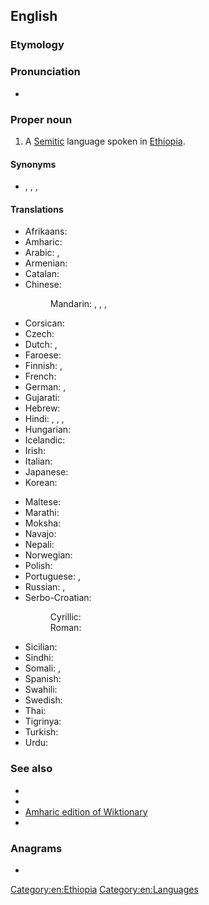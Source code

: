 {{also|amhàric}}
==English==
{{wikipedia}}

===Etymology===
{{affix|en|Amhara|-ic}}

===Pronunciation===
* {{IPA|en|/æmˈhæɹɪk/}}

===Proper noun===
{{en-proper noun}}

# A [[Semitic]] language spoken in [[Ethiopia]].

====Synonyms====
* {{sense|language}} {{l|en|Abyssinian}}, {{l|en|Amarigna}}, {{l|en|Amarinya}}, {{l|en|Ethiopian}}

====Translations====
{{trans-top|language}}
* Afrikaans: {{t+|af|Amharies}}
* Amharic: {{t|am|አማርኛ}}
* Arabic: {{t|ar|أَمْهَرِيّ|m}}, {{t|ar|أَمْهَرِيَّة|f}}
* Armenian: {{t+|hy|ամհարերեն|sc=Armn}}
* Catalan: {{t+|ca|amhàric|m}}
* Chinese:
*: Mandarin: {{t|cmn|阿姆哈拉語|sc=Hani}}, {{t|cmn|阿姆哈拉语|tr=āmǔhālāyǔ|sc=Hani}}, {{t|cmn|阿比西尼亞官語|sc=Hani}}, {{t|cmn|阿比西尼亚官语|tr=ābǐxīníyǎ guānyǔ|sc=Hani}}
* Corsican: {{t+|co|amaricu|m}}
* Czech: {{t+|cs|amharština|f}}
* Dutch: {{t+|nl|Amhaars|n}}, {{t+|nl|Amharisch|n}}
* Faroese: {{t|fo|amhariskt}}
* Finnish: {{t+|fi|amhara}}, {{t|fi|[[amharan]] [[kieli]]}}
* French: {{t+|fr|amharique|m}}
* German: {{t+|de|Amarinya|n}}, {{t+|de|Amharisch|n}}
* Gujarati: {{t|gu|આમ્હારિક|sc=Gujr}}
* Hebrew: {{t+|he|אַמְהָרִית|f|tr=ama'harit|sc=Hebr}}
* Hindi: {{t|hi|अम्हारी|f|sc=Deva}}, {{t|hi|अम्हारी भाषा|f|sc=Deva}}, {{t+|hi|आम्हारिक|f}}, {{t|hi|अम्हरी}}
* Hungarian: {{t+|hu|amhara}}
* Icelandic: {{t+|is|amharíska|f}}
* Irish: {{t|ga|Amáiris|f}}
* Italian: {{t+|it|amarico}}
* Japanese: {{t+|ja|アムハラ語|tr=amuharago|sc=Jpan}}
* Korean: {{t|ko|암하라어}}
{{trans-mid}}
* Maltese: {{t|mt|Amħariku}}
* Marathi: {{t|mr|आम्हारिक|sc=Deva}}
* Moksha: {{t|mdf|амкарань|sc=Cyrl}}
* Navajo: {{t|nv|Amhara Dineʼé bizaad}}
* Nepali: {{t|ne|अम्हारिक|sc=Deva}}
* Norwegian: {{t+|no|amharisk}}
* Polish: {{t+|pl|amharski|m}}
* Portuguese: {{t+|pt|amárico}}, {{t|pt|amharico}}
* Russian: {{t+|ru|амха́рский|m}}, {{t|ru|амха́рский язы́к|m}}
* Serbo-Croatian:
*: Cyrillic: {{t|sh|а̀мхарскӣ}}
*: Roman: {{t+|sh|àmharskī}}
* Sicilian: {{t+|scn|amàricu|m}}
* Sindhi: {{t|sd|اَمهارِي|tr=amhari|sc=sd-Arab}}
* Somali: {{t|so|Amxaari}}, {{t|so|Axmaari}}
* Spanish: {{t+|es|amárico}}
* Swahili: {{t|sw|Kiamhara}}
* Swedish: {{t+|sv|amhariska}}
* Thai: {{t|th|ภาษาอัมฮารา}}
* Tigrinya: {{t+|ti|ኣምሓርኛ|sc=Ethi}}
* Turkish: {{t+|tr|Amharca}}
* Urdu: {{t|ur|امہاری|f|tr=amhārī|sc=ur-Arab}}
{{trans-bottom}}

===See also===
{{interwiktionary|code=am}}

* {{langcat|am}}
* {{pedialite|Amharic language}}
* [[:am:|Amharic edition of Wiktionary]]
* {{ISO 639|link=Ethnologue|1code=am|code=amh}}

===Anagrams===
* {{anagrams|en|a=aachimr|machair}}

[[Category:en:Ethiopia]]
[[Category:en:Languages]]